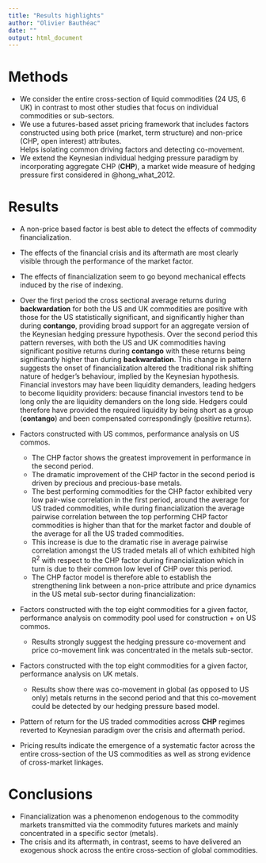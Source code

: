 ---
title: "Results highlights"
author: "Olivier Bauthéac"
date: ""
output: html_document
---



# Methods
* We consider the entire cross-section of liquid commodities (24 US, 6 UK) in 
  contrast to most other studies that focus on individual commodities or 
  sub-sectors.
* We use a futures-based asset pricing framework that includes factors 
  constructed using both price (market, term structure) and non-price (CHP, 
  open interest) attributes.   
  Helps isolating common driving factors and detecting co-movement.
* We extend the Keynesian individual hedging pressure paradigm by incorporating 
  aggregate CHP (**CHP**), a market wide measure of hedging pressure first 
  considered in @hong_what_2012.

# Results
* A non-price based factor is best able to detect the effects of commodity 
  financialization.
* The effects of the financial crisis and its aftermath are most clearly visible 
  through the performance of the market factor. 
* The effects of financialization seem to go beyond mechanical effects induced 
  by the rise of indexing.  

* Over the first period the cross sectional average returns during 
  **backwardation** for both the US and UK commodities are positive with those 
  for the US statistically significant, and significantly higher than during 
  **contango**, providing broad support for an aggregate version of the 
  Keynesian hedging pressure hypothesis. Over the second period this pattern 
  reverses, with both the US and UK commodities having significant positive 
  returns during **contango** with these returns being significantly higher 
  than during **backwardation**. This change in pattern suggests the onset of 
  financialization altered the traditional risk shifting nature of hedger’s 
  behaviour, implied by the Keynesian hypothesis.
  Financial investors may have been liquidity demanders, leading hedgers to 
  become liquidity providers: because financial investors tend to be long only 
  the are liquidity demanders on the long side. Hedgers could therefore have 
  provided the required liquidity by being short as a group (**contango**) and 
  been compensated correspondingly (positive returns).
  
* Factors constructed with US commos, performance analysis on US commos.
  + The CHP factor shows the greatest improvement in performance in the second 
    period. 
  + The dramatic improvement of the CHP factor in the second period is driven by 
    precious and precious-base metals.  
  + The best performing commodities for the CHP factor exhibited very low 
    pair-wise correlation in the first period, around the average for US traded 
    commodities, while during financialization the average pairwise correlation 
    between the top performing CHP factor commodities is higher than that for 
    the market factor and double of the average for all the US traded 
    commodities.
  + This increase is due to the dramatic rise in average pairwise correlation 
    amongst the US traded metals all of which exhibited high R^2^ with respect 
    to the CHP factor during financialization which in turn is due to their 
    common low level of CHP over this period.  
  + The CHP factor model is therefore able to establish the strengthening link 
    between a non-price attribute and price dynamics in the US metal sub-sector 
    during financialization:
  
* Factors constructed with the top eight commodities for a given factor, 
  performance analysis on commodity pool used for construction + on US commos.  
  + Results strongly suggest the hedging pressure co-movement and price 
    co-movement link was concentrated in the metals sub-sector.  

* Factors constructed with the top eight commodities for a given factor, 
  performance analysis on UK metals.  
  + Results show there was co-movement in global (as opposed to US only) metals 
    returns in the second period and that this co-movement could be detected by 
    our hedging pressure based model. 
  
* Pattern of return for the US traded commodities across **CHP** regimes 
  reverted to Keynesian paradigm over the crisis and aftermath period. 
  
* Pricing results indicate the emergence of a systematic factor across the 
  entire cross-section of the US commodities as well as strong evidence of 
  cross-market linkages.  


# Conclusions
* Financialization was a phenomenon endogenous to the commodity markets 
  transmitted via the commodity futures markets and mainly concentrated in a 
  specific sector (metals).
* The crisis and its aftermath, in contrast, seems to have delivered an 
  exogenous shock across the entire cross-section of global commodities.  
  
  
  
  
  
  
  
  
  
  
  
  
  
  